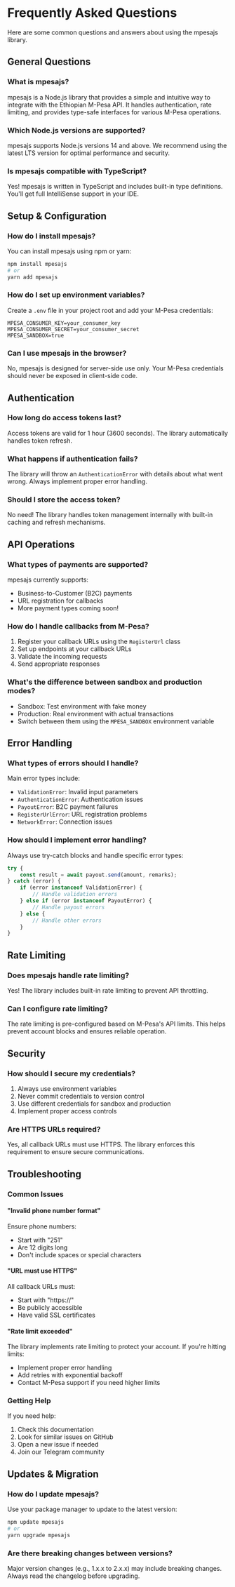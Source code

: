 # Frequently Asked Questions

Here are some common questions and answers about using the mpesajs library.

## General Questions

### What is mpesajs?
mpesajs is a Node.js library that provides a simple and intuitive way to integrate with the Ethiopian M-Pesa API. It handles authentication, rate limiting, and provides type-safe interfaces for various M-Pesa operations.

### Which Node.js versions are supported?
mpesajs supports Node.js versions 14 and above. We recommend using the latest LTS version for optimal performance and security.

### Is mpesajs compatible with TypeScript?
Yes! mpesajs is written in TypeScript and includes built-in type definitions. You'll get full IntelliSense support in your IDE.

## Setup & Configuration

### How do I install mpesajs?
You can install mpesajs using npm or yarn:

```bash
npm install mpesajs
# or
yarn add mpesajs
```

### How do I set up environment variables?
Create a `.env` file in your project root and add your M-Pesa credentials:

```env
MPESA_CONSUMER_KEY=your_consumer_key
MPESA_CONSUMER_SECRET=your_consumer_secret
MPESA_SANDBOX=true
```

### Can I use mpesajs in the browser?
No, mpesajs is designed for server-side use only. Your M-Pesa credentials should never be exposed in client-side code.

## Authentication

### How long do access tokens last?
Access tokens are valid for 1 hour (3600 seconds). The library automatically handles token refresh.

### What happens if authentication fails?
The library will throw an `AuthenticationError` with details about what went wrong. Always implement proper error handling.

### Should I store the access token?
No need! The library handles token management internally with built-in caching and refresh mechanisms.

## API Operations

### What types of payments are supported?
mpesajs currently supports:
- Business-to-Customer (B2C) payments
- URL registration for callbacks
- More payment types coming soon!

### How do I handle callbacks from M-Pesa?
1. Register your callback URLs using the `RegisterUrl` class
2. Set up endpoints at your callback URLs
3. Validate the incoming requests
4. Send appropriate responses

### What's the difference between sandbox and production modes?
- Sandbox: Test environment with fake money
- Production: Real environment with actual transactions
- Switch between them using the `MPESA_SANDBOX` environment variable

## Error Handling

### What types of errors should I handle?
Main error types include:
- `ValidationError`: Invalid input parameters
- `AuthenticationError`: Authentication issues
- `PayoutError`: B2C payment failures
- `RegisterUrlError`: URL registration problems
- `NetworkError`: Connection issues

### How should I implement error handling?
Always use try-catch blocks and handle specific error types:

```typescript
try {
    const result = await payout.send(amount, remarks);
} catch (error) {
    if (error instanceof ValidationError) {
        // Handle validation errors
    } else if (error instanceof PayoutError) {
        // Handle payout errors
    } else {
        // Handle other errors
    }
}
```

## Rate Limiting

### Does mpesajs handle rate limiting?
Yes! The library includes built-in rate limiting to prevent API throttling.

### Can I configure rate limiting?
The rate limiting is pre-configured based on M-Pesa's API limits. This helps prevent account blocks and ensures reliable operation.

## Security

### How should I secure my credentials?
1. Always use environment variables
2. Never commit credentials to version control
3. Use different credentials for sandbox and production
4. Implement proper access controls

### Are HTTPS URLs required?
Yes, all callback URLs must use HTTPS. The library enforces this requirement to ensure secure communications.

## Troubleshooting

### Common Issues

#### "Invalid phone number format"
Ensure phone numbers:
- Start with "251"
- Are 12 digits long
- Don't include spaces or special characters

#### "URL must use HTTPS"
All callback URLs must:
- Start with "https://"
- Be publicly accessible
- Have valid SSL certificates

#### "Rate limit exceeded"
The library implements rate limiting to protect your account. If you're hitting limits:
- Implement proper error handling
- Add retries with exponential backoff
- Contact M-Pesa support if you need higher limits

### Getting Help

If you need help:
1. Check this documentation
2. Look for similar issues on GitHub
3. Open a new issue if needed
4. Join our Telegram community

## Updates & Migration

### How do I update mpesajs?
Use your package manager to update to the latest version:

```bash
npm update mpesajs
# or
yarn upgrade mpesajs
```

### Are there breaking changes between versions?
Major version changes (e.g., 1.x.x to 2.x.x) may include breaking changes. Always read the changelog before upgrading.
